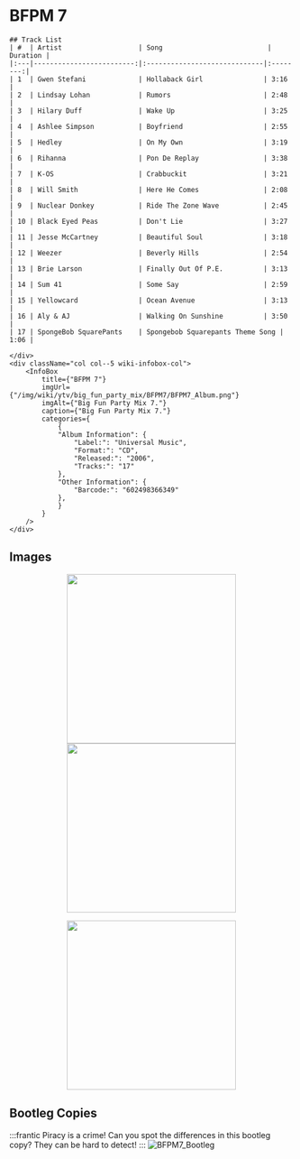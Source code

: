 
# BFPM 7

<div className="row wiki-parent">
    <div className="col col-7 wiki-content-col">

    ## Track List
    | #  | Artist                   | Song                          | Duration |
    |:---|-------------------------:|:-----------------------------|:--------:|
    | 1  | Gwen Stefani             | Hollaback Girl               | 3:16     |
    | 2  | Lindsay Lohan            | Rumors                       | 2:48     |
    | 3  | Hilary Duff              | Wake Up                      | 3:25     |
    | 4  | Ashlee Simpson           | Boyfriend                    | 2:55     |
    | 5  | Hedley                   | On My Own                    | 3:19     |
    | 6  | Rihanna                  | Pon De Replay                | 3:38     |
    | 7  | K-OS                     | Crabbuckit                   | 3:21     |
    | 8  | Will Smith               | Here He Comes                | 2:08     |
    | 9  | Nuclear Donkey           | Ride The Zone Wave           | 2:45     |
    | 10 | Black Eyed Peas          | Don't Lie                    | 3:27     |
    | 11 | Jesse McCartney          | Beautiful Soul               | 3:18     |
    | 12 | Weezer                   | Beverly Hills                | 2:54     |
    | 13 | Brie Larson              | Finally Out Of P.E.          | 3:13     |
    | 14 | Sum 41                   | Some Say                     | 2:59     |
    | 15 | Yellowcard               | Ocean Avenue                 | 3:13     |
    | 16 | Aly & AJ                 | Walking On Sunshine          | 3:50     |
    | 17 | SpongeBob SquarePants    | Spongebob Squarepants Theme Song | 1:06 |

    </div>
    <div className="col col--5 wiki-infobox-col">
        <InfoBox 
            title={"BFPM 7"}
            imgUrl={"/img/wiki/ytv/big_fun_party_mix/BFPM7/BFPM7_Album.png"}
            imgAlt={"Big Fun Party Mix 7."}
            caption={"Big Fun Party Mix 7."}
            categories={
                {
                "Album Information": {
                    "Label:": "Universal Music",
                    "Format:": "CD",
                    "Released:": "2006",
                    "Tracks:": "17"
                },
                "Other Information": {
                    "Barcode:": "602498366349"
                },
                }
            }
        />
    </div>
</div>

## Images
<p align="center">
  <a href="/img/wiki/ytv/big_fun_party_mix/BFPM7/BFPM7_Front.png" target="_blank">
    <img src="/img/wiki/ytv/big_fun_party_mix/BFPM7/BFPM7_Front.png" height="300px"></img>
  </a>
  <a href="/img/wiki/ytv/big_fun_party_mix/BFPM7/BFPM7_Back.png" target="_blank">
    <img src="/img/wiki/ytv/big_fun_party_mix/BFPM7/BFPM7_Back.png" height="300px"></img>
  </a>
</p>
<p align="center">
  <a href="/img/wiki/ytv/big_fun_party_mix/BFPM7/BFPM7_Open.png" target="_blank">
    <img src="/img/wiki/ytv/big_fun_party_mix/BFPM7/BFPM7_Open.png" height="300px"></img>
  </a>
</p>




## Bootleg Copies
:::frantic
Piracy is a crime! Can you spot the differences in this bootleg copy? They can be hard to detect!
:::
![BFPM7_Bootleg](/img/wiki/ytv/big_fun_party_mix/BFPM7/BFPM7_bootleg.png)